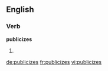 ==English==

===Verb===
'''publicizes'''

# {{third-person singular of|[[publicize]]}}

[[de:publicizes]]
[[fr:publicizes]]
[[vi:publicizes]]
